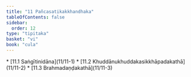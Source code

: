 ```yaml
---
title: "11 Pañcasatikakkhandhaka"
tableOfContents: false
sidebar:
  order: 12
type: "tipitaka"
basket: "vi"
book: "cula"
---
```



<DynamicBreadcrumb />



<TableOfContents book="cula" section="11">
* [11.1 Saṅgītinidāna](11/11-1)
* [11.2 Khuddānukhuddakasikkhāpadakathā](11/11-2)
* [11.3 Brahmadaṇḍakathā](11/11-3)
</TableOfContents>